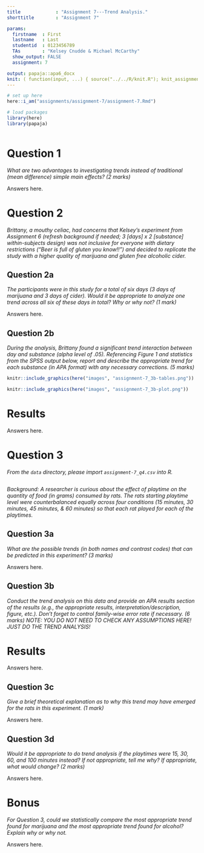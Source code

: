 ```yaml
---
title             : "Assignment 7---Trend Analysis."
shorttitle        : "Assignment 7"

params:
  firstname  : First
  lastname   : Last
  studentid  : 0123456789
  TAs        : "Kelsey Cnudde & Michael McCarthy"
  show_output: FALSE
  assignment: 7

output: papaja::apa6_docx
knit: ( function(input, ...) { source("../../R/knit.R"); knit_assignment(input, ...) })
---
```


```r
# set up here
here::i_am("assignments/assignment-7/assignment-7.Rmd")

# load packages
library(here)
library(papaja)
```

```r
```

# Question 1

*What are two advantages to investigating trends instead of traditional (mean difference) simple main effects? (2 marks)*

Answers here.

\newpage

# Question 2

*Brittany, a mouthy celiac, had concerns that Kelsey’s experiment from Assignment 6 (refresh background if needed; 3 [days] x 2 [substance] within-subjects design) was not inclusive for everyone with dietary restrictions (“Beer is full of gluten you know!!”) and decided to replicate the study with a higher quality of marijuana and gluten free alcoholic cider.*

## Question 2a

*The participants were in this study for a total of six days (3 days of marijuana and 3 days of cider). Would it be appropriate to analyze one trend across all six of these days in total? Why or why not? (1 mark)*

Answers here.

\newpage

## Question 2b

*During the analysis, Brittany found a significant trend interaction between day and substance (alpha level of .05). Referencing Figure 1 and statistics from the SPSS output below, report and describe the appropriate trend for each substance (in APA format) with any necessary corrections. (5 marks)*

```r
knitr::include_graphics(here("images", "assignment-7_3b-tables.png"))
```

```r
knitr::include_graphics(here("images", "assignment-7_3b-plot.png"))
```

# Results

Answers here.

\newpage

# Question 3

*From the `data` directory, please import `assignment-7_q4.csv` into R.*

```r

```

*Background: A researcher is curious about the effect of playtime on the quantity of food (in grams) consumed by rats. The rats starting playtime level were counterbalanced equally across four conditions (15 minutes, 30 minutes, 45 minutes, & 60 minutes) so that each rat played for each of the playtimes.*

## Question 3a

*What are the possible trends (in both names and contrast codes) that can be predicted in this experiment? (3 marks)*

Answers here.

\newpage

## Question 3b

*Conduct the trend analysis on this data and provide an APA results section of the results (e.g., the appropriate results, interpretation/description, figure, etc.). Don’t forget to control family-wise error rate if necessary. (6 marks) NOTE: YOU DO NOT NEED TO CHECK ANY ASSUMPTIONS HERE! JUST DO THE TREND ANALYSIS!*

# Results

Answers here.

\newpage

## Question 3c

*Give a brief theoretical explanation as to why this trend may have emerged for the rats in this experiment. (1 mark)*

Answers here.

\newpage

## Question 3d

*Would it be appropriate to do trend analysis if the playtimes were 15, 30, 60, and 100 minutes instead? If not appropriate, tell me why? If appropriate, what would change? (2 marks)*

Answers here.

\newpage

# Bonus

*For Question 3, could we statistically compare the most appropriate trend found for marijuana and the most appropriate trend found for alcohol? Explain why or why not.*

Answers here.
